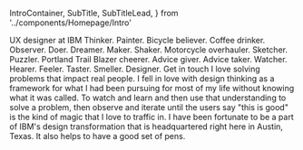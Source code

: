   IntroContainer,
  SubTitle,
  SubTitleLead,
} from '../components/Homepage/Intro'

<Grid>
  <IntroContainer>
    <Title>
      Matt <br /> Cardinal
    </Title>
    <SubTitle>UX designer at IBM</SubTitle>
    <SubTitleLead>
      Thinker. Painter. Bicycle believer. Coffee drinker. Observer. Doer.
      Dreamer. Maker. Shaker. Motorcycle overhauler. Sketcher. Puzzler. Portland
      Trail Blazer cheerer. Advice giver. Advice taker. Watcher. Hearer. Feeler.
      Taster. Smeller. Designer.
    </SubTitleLead>
    <PrimaryButton>Get in touch</PrimaryButton>
  </IntroContainer>
  <SummaryImage />
  <SummaryContent>
    I love solving problems that impact real people. I fell in love with design
    thinking as a framework for what I had been pursuing for most of my life
    without knowing what it was called. To watch and learn and then use that
    understanding to solve a problem, then observe and iterate until the users
    say "this is good" is the kind of magic that I love to traffic in. I have
    been fortunate to be a part of IBM's design transformation that is
    headquartered right here in Austin, Texas. It also helps to have a good set
    of pens.
  </SummaryContent>
  <ProjectContainer />
  <Footer />
</Grid>
